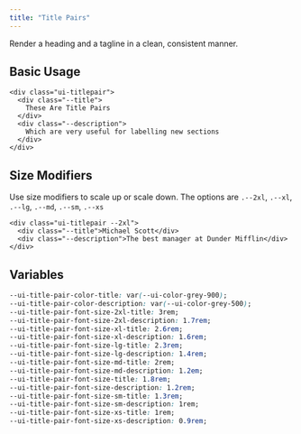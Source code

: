 ```yaml
---
title: "Title Pairs"
---
```


Render a heading and a tagline in a clean, consistent manner.

## Basic Usage

```erb
<div class="ui-titlepair">
  <div class="--title">
    These Are Title Pairs
  </div>
  <div class="--description">
    Which are very useful for labelling new sections
  </div>
</div>
```

## Size Modifiers

Use size modifiers to scale up or scale down. The options are `.--2xl`, `.--xl`, `.--lg`, `.--md`, `.--sm`, `.--xs`

```erb
<div class="ui-titlepair --2xl">
  <div class="--title">Michael Scott</div>
  <div class="--description">The best manager at Dunder Mifflin</div>
</div>
```

## Variables

```css
--ui-title-pair-color-title: var(--ui-color-grey-900);
--ui-title-pair-color-description: var(--ui-color-grey-500);
--ui-title-pair-font-size-2xl-title: 3rem;
--ui-title-pair-font-size-2xl-description: 1.7rem;
--ui-title-pair-font-size-xl-title: 2.6rem;
--ui-title-pair-font-size-xl-description: 1.6rem;
--ui-title-pair-font-size-lg-title: 2.3rem; 
--ui-title-pair-font-size-lg-description: 1.4rem;
--ui-title-pair-font-size-md-title: 2rem;
--ui-title-pair-font-size-md-description: 1.2em;
--ui-title-pair-font-size-title: 1.8rem;
--ui-title-pair-font-size-description: 1.2rem;
--ui-title-pair-font-size-sm-title: 1.3rem;
--ui-title-pair-font-size-sm-description: 1rem;
--ui-title-pair-font-size-xs-title: 1rem;
--ui-title-pair-font-size-xs-description: 0.9rem;
```